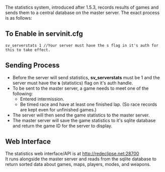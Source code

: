 The statistics system, introduced after 1.5.3, records results of games and sends them to a central database on the master server. The exact process is as follows:

==To Enable in servinit.cfg==
<source lang=text>
sv_serverstats 1 //Your server must have the s flag in it's auth for this to take effect.
</source>

==Sending Process==
*Before the server will send statistics, '''sv_serverstats''' must be 1 and the server must have the '''s''' (statistics) flag on it's auth handle.
*To be sent to the master server, a game needs to meet one of the following:
**Entered intermission.
**Be timed race and have at least one finished lap. (So race records are kept even for unfinished games.)
*The server will then send the game statistics to the master server.
*The master server will save the game statistics to it's sqlite database and return the game ID for the server to display.

==Web Interface==
The statistics web interface/API is at http://redeclipse.net:28700<br>
It runs alongside the master server and reads from the sqlite database to return sorted data about games, maps, players, modes, and weapons.<br>